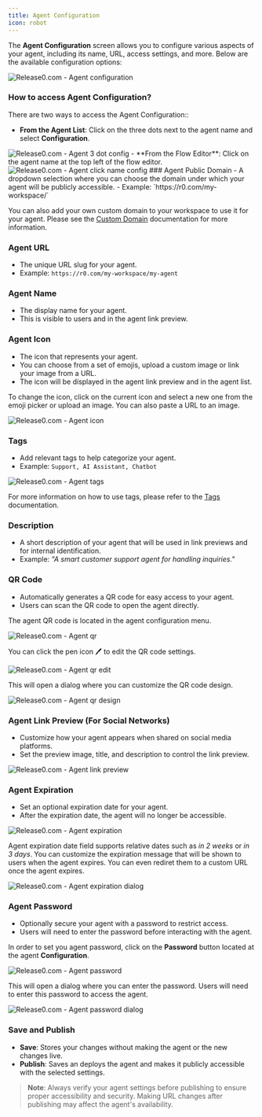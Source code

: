 ```yaml
---
title: Agent Configuration
icon: robot
---
```


The **Agent Configuration** screen allows you to configure various aspects of your agent, including its name, URL, access settings, and more. Below are the available configuration options:

<Frame style={{ maxWidth: '800px' }}>
  <img src="/images/agent-settings/agent-settings.png" alt="Release0.com -  Agent configuration" />
</Frame>

### How to access Agent Configuration?

There are two ways to access the Agent Configuration::
- **From the Agent List**: Click on the three dots next to the agent name and select **Configuration**.
<Frame style={{ maxWidth: '600px' }}>
  <img src="/images/agent-settings/agent-3dot-settings.png" alt="Release0.com -  Agent 3 dot config" />
</Frame>
- **From the Flow Editor**: Click on the agent name at the top left of the flow editor.
<Frame style={{ maxWidth: '600px' }}>
  <img src="/images/agent-settings/click-agent-name.png" alt="Release0.com -  Agent click name config" />
</Frame>
### Agent Public Domain
- A dropdown selection where you can choose the domain under which your agent will be publicly accessible.
- Example: `https://r0.com/my-workspace/`

You can also add your own custom domain to your workspace to use it for your agent. Please see the [Custom Domain](/workspace/customDomains) documentation for more information.

### Agent URL
- The unique URL slug for your agent.
- Example: `https://r0.com/my-workspace/my-agent`

### Agent Name
- The display name for your agent.
- This is visible to users and in the agent link preview.

### Agent Icon
- The icon that represents your agent.
- You can choose from a set of emojis, upload a custom image or link your image from a URL.
- The icon will be displayed in the agent link preview and in the agent list.

To change the icon, click on the current icon and select a new one from the emoji picker or upload an image. You can also paste a URL to an image.

<Frame style={{ maxWidth: '600px' }}>
  <img src="/images/agent-settings/agent-icon.png" alt="Release0.com -  Agent icon" />
</Frame>



### Tags
- Add relevant tags to help categorize your agent.
- Example: `Support, AI Assistant, Chatbot`

<Frame style={{ maxWidth: '600px' }}>
  <img src="/images/agent-settings/agent-tags.png" alt="Release0.com -  Agent tags" />
</Frame>

For more information on how to use tags, please refer to the [Tags](/workspace/tags) documentation.

### Description
- A short description of your agent that will be used in link previews and for internal identification.
- Example: *"A smart customer support agent for handling inquiries."*


### QR Code
- Automatically generates a QR code for easy access to your agent.
- Users can scan the QR code to open the agent directly.

The agent QR code is located in the agent configuration menu. 
<Frame style={{ maxWidth: '600px' }}>
  <img src="/images/agent-settings/qr-code-dialog.png" alt="Release0.com -  Agent qr" />
</Frame>

You can click the pen icon 🖊️ to edit the QR code settings.
<Frame style={{ maxWidth: '400px' }}>
  <img src="/images/agent-settings/agent-qr-code-edit.png" alt="Release0.com -  Agent qr edit" />
</Frame>

This will open a dialog where you can customize the QR code design.
<Frame style={{ maxWidth: '400px' }}>
  <img src="/images/agent-settings/qr-code-design.png" alt="Release0.com -  Agent qr design" />
</Frame>

### Agent Link Preview (For Social Networks)
- Customize how your agent appears when shared on social media platforms.  
- Set the preview image, title, and description to control the link preview.
<Frame style={{ maxWidth: '400px' }}>
  <img src="/images/agent-settings/agent-link-preview.png" alt="Release0.com -  Agent link preview" />
</Frame>

### Agent Expiration
- Set an optional expiration date for your agent. 
- After the expiration date, the agent will no longer be accessible.

<Frame style={{ maxWidth: '400px' }}>
  <img src="/images/agent-settings/agent-expiration.png" alt="Release0.com -  Agent expiration" />
</Frame>

Agent expiration date field supports relative dates such as *in 2 weeks* or *in 3 days*.
You can customize the expiration message that will be shown to users when the agent expires. You can even rediret them to a custom URL once the agent expires.

<Frame style={{ maxWidth: '400px' }}>
  <img src="/images/agent-settings/agent-expiration-dialog.png" alt="Release0.com -  Agent expiration dialog" />
</Frame>


### Agent Password
- Optionally secure your agent with a password to restrict access.
- Users will need to enter the password before interacting with the agent.

In order to set you agent password, click on the **Password** button located at the agent **Configuration**. 

<Frame style={{ maxWidth: '400px' }}>
  <img src="/images/agent-settings/agent-password.png" alt="Release0.com -  Agent password" />
</Frame>

This will open a dialog where you can enter the password. Users will need to enter this password to access the agent.
<Frame style={{ maxWidth: '400px' }}>
  <img src="/images/agent-settings/agent-password-dialog.png" alt="Release0.com -  Agent password dialog" />
</Frame>


### Save and Publish
- **Save**: Stores your changes without making the agent or the new changes live.
- **Publish**: Saves an deploys the agent and makes it publicly accessible with the selected settings.

> **Note**: Always verify your agent settings before publishing to ensure proper accessibility and security. Making URL changes after publishing may affect the agent's availability.


